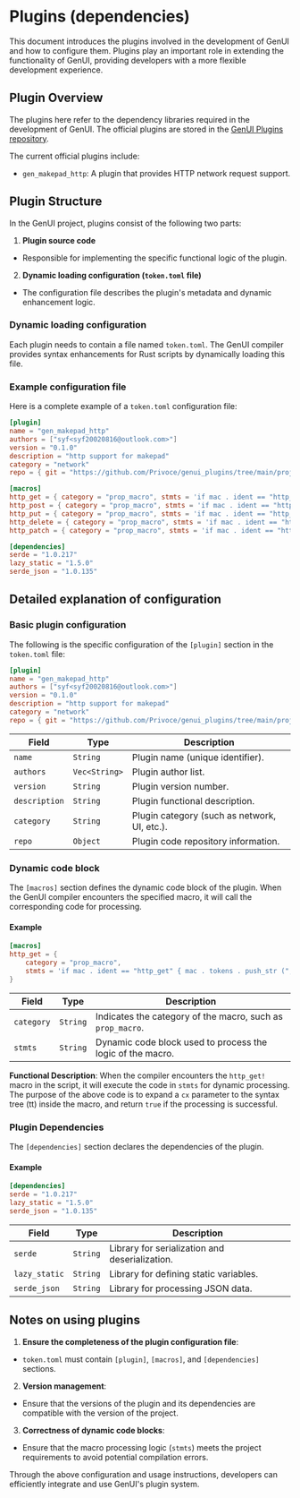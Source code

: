 # Plugins (dependencies)

This document introduces the plugins involved in the development of GenUI and how to configure them. Plugins play an important role in extending the functionality of GenUI, providing developers with a more flexible development experience.

## Plugin Overview

The plugins here refer to the dependency libraries required in the development of GenUI. The official plugins are stored in the [GenUI Plugins repository](https://github.com/Privoce/genui_plugins).

The current official plugins include:

- `gen_makepad_http`: A plugin that provides HTTP network request support.

## Plugin Structure

In the GenUI project, plugins consist of the following two parts:

1. **Plugin source code**

- Responsible for implementing the specific functional logic of the plugin.

2. **Dynamic loading configuration (`token.toml` file)**

- The configuration file describes the plugin's metadata and dynamic enhancement logic.

### Dynamic loading configuration

Each plugin needs to contain a file named `token.toml`. The GenUI compiler provides syntax enhancements for Rust scripts by dynamically loading this file.

### Example configuration file

Here is a complete example of a `token.toml` configuration file:

```toml title="token.toml"
[plugin]
name = "gen_makepad_http"
authors = ["syf<syf20020816@outlook.com>"]
version = "0.1.0"
description = "http support for makepad"
category = "network"
repo = { git = "https://github.com/Privoce/genui_plugins/tree/main/projects/gen_makepad_http" }

[macros]
http_get = { category = "prop_macro", stmts = 'if mac . ident == "http_get" { mac . tokens . push_str (", cx") ; return true; }' }
http_post = { category = "prop_macro", stmts = 'if mac . ident == "http_post" { mac . tokens . push_str (", cx") ; return true; }' }
http_put = { category = "prop_macro", stmts = 'if mac . ident == "http_put" { mac . tokens . push_str (", cx") ; return true; }' }
http_delete = { category = "prop_macro", stmts = 'if mac . ident == "http_delete" { mac . tokens . push_str (", cx") ; return true; }' }
http_patch = { category = "prop_macro", stmts = 'if mac . ident == "http_patch" { mac . tokens . push_str (", cx") ; return true; }' }

[dependencies]
serde = "1.0.217"
lazy_static = "1.5.0"
serde_json = "1.0.135"
```

## Detailed explanation of configuration

### Basic plugin configuration

The following is the specific configuration of the `[plugin]` section in the `token.toml` file:

```toml
[plugin]
name = "gen_makepad_http"
authors = ["syf<syf20020816@outlook.com>"]
version = "0.1.0"
description = "http support for makepad"
category = "network"
repo = { git = "https://github.com/Privoce/genui_plugins/tree/main/projects/gen_makepad_http" }
```

| Field         | Type          | Description                                  |
| ------------- | ------------- | -------------------------------------------- |
| `name`        | `String`      | Plugin name (unique identifier).             |
| `authors`     | `Vec<String>` | Plugin author list.                          |
| `version`     | `String`      | Plugin version number.                       |
| `description` | `String`      | Plugin functional description.               |
| `category`    | `String`      | Plugin category (such as network, UI, etc.). |
| `repo`        | `Object`      | Plugin code repository information.          |

### Dynamic code block

The `[macros]` section defines the dynamic code block of the plugin. When the GenUI compiler encounters the specified macro, it will call the corresponding code for processing.

#### Example

```toml
[macros]
http_get = {
    category = "prop_macro",
    stmts = 'if mac . ident == "http_get" { mac . tokens . push_str (", cx") ; return true; }'
}
```

| Field      | Type     | Description                                                |
| ---------- | -------- | ---------------------------------------------------------- |
| `category` | `String` | Indicates the category of the macro, such as `prop_macro`. |
| `stmts`    | `String` | Dynamic code block used to process the logic of the macro. |

**Functional Description**:
When the compiler encounters the `http_get!` macro in the script, it will execute the code in `stmts` for dynamic processing. The purpose of the above code is to expand a `cx` parameter to the syntax tree (tt) inside the macro, and return `true` if the processing is successful.

### Plugin Dependencies

The `[dependencies]` section declares the dependencies of the plugin.

#### Example

```toml
[dependencies]
serde = "1.0.217"
lazy_static = "1.5.0"
serde_json = "1.0.135"
```

| Field         | Type     | Description                                    |
| ------------- | -------- | ---------------------------------------------- |
| `serde`       | `String` | Library for serialization and deserialization. |
| `lazy_static` | `String` | Library for defining static variables.         |
| `serde_json`  | `String` | Library for processing JSON data.              |

## Notes on using plugins

1. **Ensure the completeness of the plugin configuration file**:

- `token.toml` must contain `[plugin]`, `[macros]`, and `[dependencies]` sections.

2. **Version management**:

- Ensure that the versions of the plugin and its dependencies are compatible with the version of the project.

3. **Correctness of dynamic code blocks**:

- Ensure that the macro processing logic (`stmts`) meets the project requirements to avoid potential compilation errors.

Through the above configuration and usage instructions, developers can efficiently integrate and use GenUI's plugin system.
